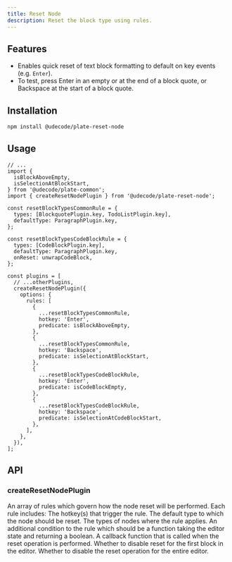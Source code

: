 ```yaml
---
title: Reset Node
description: Reset the block type using rules.
---
```


<ComponentPreview name="playground-demo" id="resetnode" />

<PackageInfo>

## Features

- Enables quick reset of text block formatting to default on key events (e.g. `Enter`).
- To test, press Enter in an empty or at the end of a block quote, or Backspace at the start of a block quote.

</PackageInfo>

## Installation

```bash
npm install @udecode/plate-reset-node
```

## Usage

```tsx
// ...
import {
  isBlockAboveEmpty,
  isSelectionAtBlockStart,
} from '@udecode/plate-common';
import { createResetNodePlugin } from '@udecode/plate-reset-node';

const resetBlockTypesCommonRule = {
  types: [BlockquotePlugin.key, TodoListPlugin.key],
  defaultType: ParagraphPlugin.key,
};

const resetBlockTypesCodeBlockRule = {
  types: [CodeBlockPlugin.key],
  defaultType: ParagraphPlugin.key,
  onReset: unwrapCodeBlock,
};

const plugins = [
  // ...otherPlugins,
  createResetNodePlugin({
    options: {
      rules: [
        {
          ...resetBlockTypesCommonRule,
          hotkey: 'Enter',
          predicate: isBlockAboveEmpty,
        },
        {
          ...resetBlockTypesCommonRule,
          hotkey: 'Backspace',
          predicate: isSelectionAtBlockStart,
        },
        {
          ...resetBlockTypesCodeBlockRule,
          hotkey: 'Enter',
          predicate: isCodeBlockEmpty,
        },
        {
          ...resetBlockTypesCodeBlockRule,
          hotkey: 'Backspace',
          predicate: isSelectionAtCodeBlockStart,
        },
      ],
    },
  }),
];
```

## API

### createResetNodePlugin

<APIOptions>

<APIItem name="rules" type="Array" optional>
An array of rules which govern how the node reset will be performed. Each rule includes:
<APISubList>
<APISubListItem parent="rules" name="hotkey" type="string | string[]" optional>
The hotkey(s) that trigger the rule.
</APISubListItem>
<APISubListItem parent="rules" name="defaultType" type="string" optional>
The default type to which the node should be reset.
</APISubListItem>
<APISubListItem parent="rules" name="types" type="string[]">
The types of nodes where the rule applies.
</APISubListItem>
<APISubListItem parent="rules" name="predicate" type="(editor: E) => boolean">
An additional condition to the rule which should be a function taking the editor state and returning a boolean.
</APISubListItem>
<APISubListItem parent="rules" name="onReset" type="(editor: E) => void" optional>
A callback function that is called when the reset operation is performed.
</APISubListItem>
</APISubList>
</APIItem>
<APIItem name="disableFirstBlockReset" type="boolean" optional>
Whether to disable reset for the first block in the editor.
</APIItem>
<APIItem name="disableEditorReset" type="boolean" optional>
Whether to disable the reset operation for the entire editor.
</APIItem>
</APIOptions>
